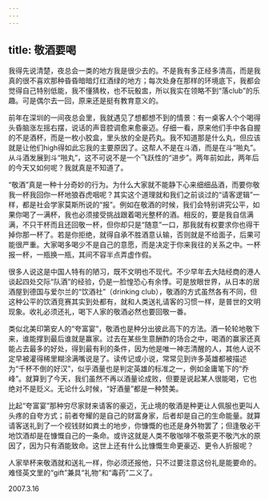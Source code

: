 ```yaml
---
---
---
```

title: 敬酒要喝
---




我得先说清楚，夜总会一类的地方我是很少去的。不是我有多正经多清高，而是我真的很不喜欢那种昏昏暗暗灯红酒绿的地方；每次处身在那样的环境底下，我都会觉得自己特别低能，我不懂猜枚，也不玩骰盅，所以我实在领略不到“落club”的乐趣。可是偶尔去一回，原来还是挺有教育意义的。

前年在深圳的一间夜总会里，我就遇见了想都想不到的情景：有一桌客人个个喝得头昏脑涨左摇右摆，说话的声音腔调愈来愈豪迈。仔细一看，原来他们手中各自握的不是酒杯，而是一枚小胶盒，里头放的全是药丸。我不知道那是什么丸，但应该就是让他们high得如此忘我的主要原因了。这帮人不是在斗酒，而是在斗“啪丸”。从斗酒发展到斗“啪丸”，这不可说不是一个飞跃性的“进步”。两年前如此，两年后的今天又如何呢？我就真是不知道了。

“敬酒”真是一种十分奇妙的行为。为什么大家就不能静下心来细细品酒，而要你敬我一杯我回你一杯地狼吞虎咽呢？其实这个道理就和我们之前谈过的“请客逻辑”一样，都是社会学家莫斯所说的“报”。例如在敬酒的时候，我们会特别讲究公平，如果你喝了一满杯，我也必须接受挑战跟着喝光整杯的酒。相反的，要是我自信满满，不只干杯而且还回敬一杯，但你却只是“随意”一口，那我就有权要求你也得干掉你那一杯了。若是你拒绝，就得自承不胜酒意认输，否则就是不给面子，后果可能很严重。大家喝多喝少不是自己的意愿，而是决定于你来我往的关系之中。一杯报一杯，一瓶换一瓶，其间不容半点弄虚作假。

很多人说这是中国人特有的陋习，既不文明也不现代。不少早年去大陆经商的港人谈起四处交际“队酒”的经验，仍是一脸惶恐心有余悸。可是放眼世界，从日本的居酒屋到德国与爱尔兰的“饮酒社”（drinking club），敬酒的方式虽然各有不同，但这种公平的饮酒竞赛其实到处都有，就和人类送礼请客的习惯一样，是普世的文明现象。收礼必须还礼，喝下人家的敬酒必然也要回敬一番。

类似北美印第安人的“夸富宴”，敬酒也是种分出彼此高下的方法。酒一轮轮地敬下来，谁能撑到最后谁就是赢家。过去在某些生意酬酢的场合之中，喝酒的赢家还真能占去最多的好处，得到最有利的条件，因为他是唯一神志清醒的人，其他人说不定早被灌得稀里糊涂满嘴说是了。读传记或小说，常常见到许多英雄都被描述为“千杯不倒的好汉”，似乎酒量也是判定英雄的标准之一，例如金庸笔下的“乔峰”。就算到了今天，我们虽然不再以酒量论成败，但要是说起某人很能喝，它也绝对不是贬义。无论什么时候，“好酒量”都是一种赞美。

比起“夸富宴”那种穷尽家财来请客的豪迈，无止境的敬酒是种更让人佩服也更叫人头疼的自夸方式；前者夸耀的是自己的财富身家，后者却是自己的生命能量。就算请客送礼到了一个视钱财如粪土的地步，你慷慨的也还是身外物罢了；但逢敬必干地饮酒却是在慷慨自己的一条命。或许这就是人类不敬咖啡不敬茶更不敬汽水的原因了，因为只有酒能致命。这世上还有什么比慷慨生命更豪迈、更令人折服呢？

人家举杯来敬酒就和送礼一样，你必须还报他，只不过要注意这份礼是能要命的。难怪英文里的“gift”兼具“礼物”和“毒药”二义了。





2007.3.16